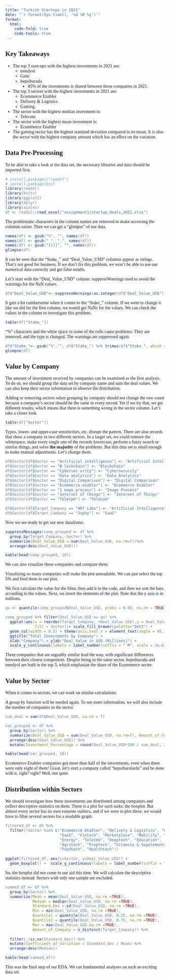 ```yaml
---
title: "Turkish Startups in 2021"
date: "`r format(Sys.time(), '%d %B %y')`"
format:
  html:
    code-fold: true
    code-tools: true
---
```


<style>
body {
  font-family: Calibri;
}
pre {
  color: #708090
}

</style>

## Key Takeaways {-}

* The top 3 start-ups with the highest investments in 2021 are:
    + trendyol
    + Getir
    + hepsiburada
      - 85% of the investments is shared between these companies in 2021.

* The top 3 sectors with the highest investments in 2021 are:
    + Ecommerce Enabler
    + Delivery & Logistics
    + Gaming
    
* The sector with the highest median investment is:
  + Telecom
  
* The sector with the highest mean investment is:
  + Ecommerce Enabler
  
  
* The gaming sector has the highest standard deviation compared to its mean. It is also the sector with the highest company amount which has an effect on the variation.


## Data Pre-Processing

To be able to take a look at the data set, the necessary libraries and data 
should be imported first. 

```r
# install.packages("readxl")
# install.package(kni)
library(readxl)
library(knitr)
library(ggplot2)
library(dplyr)
library(scales)
df <- readxl::read_excel("assignment1/startup_deals_2021.xlsx")
```

The problematic characters in the column names are removed to make accessing the columns easier. Then we can get a "glimpse" of our data.

``` r
names(df) <- gsub("%", "", names(df))
names(df) <- gsub(" ", "_", names(df))
names(df) <- gsub("[()]", "", names(df))
glimpse(df)
```
It can be seen that the "Stake_" and "Deal_Value_USD" columns appear as strings. That's not good for business. If we don't fix this problem, we won't be able to use our numerical data correctly and get false results.


Let's start with the "Deal_Value_USD" column. suppressWarnings used to avoid the warnings for the NaN values.

``` r
df$"Deal_Value_USD"<- suppressWarnings(as.integer(df$"Deal_Value_USD"))
```

It gets a bit cumbersome when it comes to the "Stake_" column. If we were to change it like we did for the first column, we would get NaNs for the values. We can check the values in the column to investigate this problem.

``` r
table(df["Stake_"])
```

"%" characters and the white space in some of the cells cause problems. They are removed, and the type is changed. The warnings are suppressed again.

``` r
df$"Stake_"<- gsub("%","", df$"Stake_") %>% trimws(df$"Stake_", which = c("both")) %>% as.numeric(df$"Stake_")
glimpse(df)
```

## Value by Company
The amount of investment received by companies can be examined as the first analysis. To do so, we should group the data set by company name and sum the deal values. We can also keep their sector information to observe the distribution. 

Adding or removing sectors when grouping by company should not change the row count because a company's sector should be the same in every record. Yet if we try that, we get different results, which means that there is something wrong in the sector column. Let’s take a closer look.

``` r
table(df["Sector"])

```
Typos, lower- and upper-case sensitivities, etc. disrupt the pattern. There are also records that show a company in two different sectors. In a larger set, we could remove the whitespace, make every single one of the records lowercase, perform a fuzzy search or similar things, and solve **the majority** of the problems. But this data set is small enough to make manual adjustments. Let’s change them.

``` r
df$Sector[df$Sector == "Artificial intelligence"] <- "Artificial Intelligence"
df$Sector[df$Sector == "B lockchain"] <- "Blockchain"
df$Sector[df$Sector == "Cybersec urity"] <- "Cybersecurity"
df$Sector[df$Sector == "Data analytics"] <- "Data Analytics"
df$Sector[df$Sector == "Diğital Comparison"] <- "Digital Comparison"
df$Sector[df$Sector == "Ecommerce enabler"] <- "Ecommerce Enabler"
df$Sector[df$Sector == "I mage process"] <- "Image Process"
df$Sector[df$Sector == "Internet of things"] <- "Internet of Things"
df$Sector[df$Sector == "Telecpm"] <- "Telecom"

df$Sector[df$Target_Company == "ART Labs"] <- "Artificial Intelligence"
df$Sector[df$Target_Company == "Juphy"] <- "SaaS"

```


Now we are ready to get our new dataframe.

``` r

suppressMessages(comp_grouped <- df %>%
  group_by(Target_Company, Sector) %>%
  summarize(Deal_Value_USD = sum(Deal_Value_USD, na.rm=T))%>%
  arrange(desc(Deal_Value_USD)))

kable(head(comp_grouped, 10))

```

We can also visualize these companies and compare them.

Visualizing so many companies will make the plot unreadable. We can just select the top 5% and feed them to our plot.

We first calculate the value for the filter, then add it to the code, and then we sort the bars according to the values. Next, we insert the elements of the plot. Note that the y axis is in millions.


``` r

qu <- quantile(comp_grouped$Deal_Value_USD, probs = 0.95, na.rm = TRUE)

comp_grouped %>% filter(Deal_Value_USD >= qu) %>%
  ggplot(aes(x = reorder(Target_Company, +Deal_Value_USD),y = Deal_Value_USD, 
             fill = Sector))+ scale_fill_brewer(palette="Set3") +
  geom_col(width = 0.5) + theme(axis.text.x = element_text(angle = 45, hjust=1)) + 
  ggtitle("Total Investments by Company") +
  xlab("Company") + ylab("Deal Value in USD (Millions)") + 
  scale_y_continuous(labels = label_number(suffix = " M", scale = 1e-6))

```
Three companies that are arguably similar lead the way, with significant differences between their closest competitors. Despite being in the same sector, hepsiburada and trendyol are both in the top 3, which emphasize the share of the Ecommerce sector.


## Value by Sector

When it comes to sectors, we can work on similar calculations.

A group by function will be needed again. To see more information, we will also include the number of companies in the sector.

``` r
sum_deal = sum(df$Deal_Value_USD, na.rm = T)

sec_grouped <- df %>%
  group_by(Sector) %>%
  summarize(Deal_Value_USD = sum(Deal_Value_USD, na.rm=T), Amount_of_Company = n_distinct(Target_Company))%>%
  arrange(desc(Deal_Value_USD)) %>%
  mutate(Investment_Percentage = round(Deal_Value_USD*100 / sum_deal, 2))

kable(head(sec_grouped, 10))


```

Ecommerce Enabler companies got more than half of the investments, even when there were only eight of them! Great, let’s start a company called "hepsiburalarda" and be done with it, right? right? Well, not quite.

## Distribution within Sectors

We should investigate how these investments are distributed among companies and collect descriptive statistics on them. There is a plot for such tasks: the boxplot. But almost every sector has its own extreme outliers, and if we were to plot these, we would have to filter several sectors for a readable graph.

``` r
filtered_df <- df %>% 
  filter(!Sector %in% c("Ecommerce Enabler", "Delivery & Logistics", "Gaming",
                        "SaaS", "Fintech", "Marketplace", "Mobility", "Media",
                        "Energy", "Telecom", "Deeptech", "Education",
                        "Agritech", "Proptech", "Vitamins & Supplements",
                        "Foodtech", "Healthtech"))
  
ggplot(filtered_df, aes(x=Sector, y=Deal_Value_USD)) + 
  geom_boxplot() +  scale_y_continuous(labels = label_number(suffix = " M", scale = 1e-6)) + theme(axis.text.x = element_text(angle = 45, hjust=1))

```

So, the boxplot did not come to our aid this time. We will calculate the descriptive statistics instead. Sectors with only one sample are excluded.

``` r
summed_df <- df %>%                    
  group_by(Sector) %>% 
  summarize(Mean = mean(Deal_Value_USD, na.rm =TRUE),
            Median = median(Deal_Value_USD, na.rm =TRUE),
            Standard_Dev = sd(Deal_Value_USD, na.rm =TRUE),
            Min = min(Deal_Value_USD, na.rm =TRUE),
            Quantile1 = quantile(Deal_Value_USD, 0.25, na.rm =TRUE),
            Quantile3 = quantile(Deal_Value_USD, 0.75, na.rm =TRUE),
            Max = max(Deal_Value_USD,na.rm =TRUE),
            Amount_of_Company = n_distinct(Target_Company)) %>%
  
  filter(,!is.na(Standard_Dev)) %>%
  mutate(Coefficient_of_Variation = Standard_Dev / Mean) %>%
  arrange(desc(Median))

kable(head(summed_df))

```



This was the final step of our EDA. We ran fundamental analyses on such an exciting data set.
